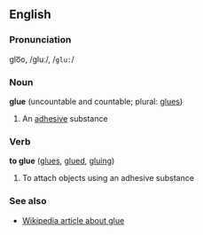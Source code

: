 ==English==
===Pronunciation===
glo͞o, /ɡluː/, /<tt>glu:</tt>/

===Noun===
'''glue''' (uncountable and countable; plural: [[glues]])

# An [[adhesive]] substance

===Verb===
'''to glue''' ([[glues]], [[glued]], [[gluing]])

# To attach objects using an adhesive substance

===See also===
*[[w:Glue|Wikipedia article about glue]]